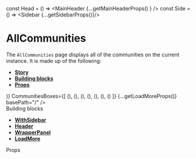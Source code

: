 
const Head = () => <MainHeader {...getMainHeaderProps() } />
const Side = () => <Sidebar {...getSidebarProps()}/>

<Meta title="Pages|AllCommunities" component={AllCommunities}/>


# AllCommunities
The `AllCommunities` page displays all of the communities on the current instance. It is made up of the following:
- **[Story](#story)**
- **[Building blocks](#modules)**
- **[Props](#props)**

<Preview>
  <Story name="AllCommunities page">
    <WithSidebar 
      HeaderBox={Head}
      SidebarBox={Side}>
        <AllCommunities 
        Header={(<Header name="All Communities" />)}
        CommunitiesBoxes={[
            (<Community {...CommunityPreviewProps()} />),
            (<Community {...CommunityPreviewProps()} />),
            (<Community {...CommunityPreviewProps()} />),
            (<Community {...CommunityPreviewProps()} />),
            (<Community {...CommunityPreviewProps()} />),
            (<Community {...CommunityPreviewProps()} />),
            (<Community {...CommunityPreviewProps()} />)
        ]}
        {...getLoadMoreProps()}
        basePath="/"
        />
    </WithSidebar>
  </Story>
</Preview>

<div id="modules">Building blocks</div>

- **[WithSidebar](#)**
- **[Header](#)**
- **[WrapperPanel](#)**
- **[LoadMore](#)**

<div id="props">Props</div>

<Props of={AllCommunities} />
